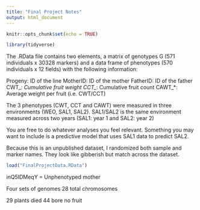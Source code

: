 ```yaml
---
title: "Final Project Notes"
output: html_document
---
```


```r
knitr::opts_chunk$set(echo = TRUE)
```

```r
library(tidyverse)
```

The .RData file contains two elements, a matrix of genotypes G (571 individuals x 30328 markers) and a data frame of phenotypes (570 individuals x 12 fields) with the following information:

Progeny: ID of the line
MotherID: ID of the mother
FatherID: ID of the father
CWT_*: Cumulative fruit weight
CCT_*: Cumulative fruit count
CAWT_*: Average weight per fruit (i.e. CWT/CCT)

The 3 phenotypes (CWT, CCT and CAWT) were measured in three environments (WEO, SAL1, SAL2). SAL1/SAL2 is the same environment measured across two years (SAL1: year 1 and SAL2: year 2)

You are free to do whatever analyses you feel relevant. Something you may want to include is a predictive model that uses SAL1 data to predict SAL2.

Because this is an unpublished dataset, I randomized both sample and marker names. They look like gibberish but match across the dataset.

```r
load("FinalProjectData.RData")
```

inQ5IDMeqY = Unphenotyped mother

Four sets of genomes
28 total chromosomes

29 plants died
44 bore no fruit
